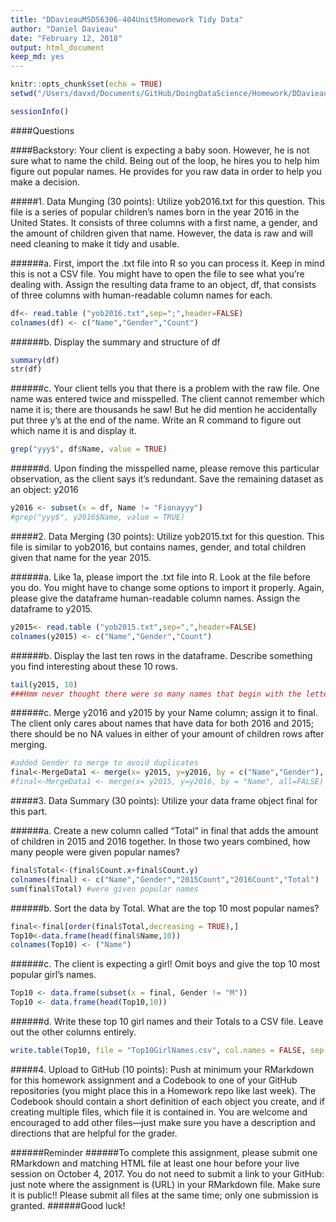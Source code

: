 ```yaml
---
title: "DDavieauMSDS6306-404Unit5Homework Tidy Data"
author: "Daniel Davieau"
date: "February 12, 2018"
output: html_document
keep_md: yes
---
```

```r
knitr::opts_chunk$set(echo = TRUE)
setwd("/Users/davxd/Documents/GitHub/DoingDataScience/Homework/DDavieauMSDS6306-404Unit5Homework")
```
```r
sessionInfo()
```
####Questions

####Backstory: Your client is expecting a baby soon.  However, he is not sure what to name the child.  Being out of the loop, he hires you to help him figure out popular names.  He provides for you raw data in order to help you make a decision.


#####1.	Data Munging (30 points): Utilize yob2016.txt for this question. This file is a series of popular children’s names born in the year 2016 in the United States.  It consists of three columns with a first name, a gender, and the amount of children given that name.  However, the data is raw and will need cleaning to make it tidy and usable.

######a.	First, import the .txt file into R so you can process it.  Keep in mind this is not a CSV file.  You might have to open the file to see what you’re dealing with.  Assign the resulting data frame to an object, df, that consists of three columns with human-readable column names for each.
```R
df<- read.table ("yob2016.txt",sep=";",header=FALSE)
colnames(df) <- c("Name","Gender","Count")
```
######b.	Display the summary and structure of df
```r
summary(df)
str(df)
```
######c.	Your client tells you that there is a problem with the raw file.  One name was entered twice and misspelled.  The client cannot remember which name it is; there are thousands he saw! But he did mention he accidentally put three y’s at the end of the name.  Write an R command to figure out which name it is and display it.
```r
grep("yyy$", df$Name, value = TRUE) 
```

######d.	Upon finding the misspelled name, please remove this particular observation, as the client says it’s redundant.  Save the remaining dataset as an object: y2016
```r
y2016 <- subset(x = df, Name != "Fionayyy")
#grep("yyy$", y2016$Name, value = TRUE) 
```


#####2.	Data Merging (30 points): Utilize yob2015.txt for this question.  This file is similar to yob2016, but contains names, gender, and total children given that name for the year 2015.

######a.	Like 1a, please import the .txt file into R.  Look at the file before you do.  You might have to change some options to import it properly.  Again, please give the dataframe human-readable column names.  Assign the dataframe to y2015. 
```r
y2015<- read.table ("yob2015.txt",sep=",",header=FALSE)
colnames(y2015) <- c("Name","Gender","Count")
```

######b.	Display the last ten rows in the dataframe.  Describe something you find interesting about these 10 rows.
```r
tail(y2015, 10)
###Hmm never thought there were so many names that begin with the letter Z
```
######c.	Merge y2016 and y2015 by your Name column; assign it to final.  The client only cares about names that have data for both 2016 and 2015; there should be no NA values in either of your amount of children rows after merging.
```r
#added Gender to merge to avoid duplicates
final<-MergeData1 <- merge(x= y2015, y=y2016, by = c("Name","Gender"), all=FALSE)
#final<-MergeData1 <- merge(x= y2015, y=y2016, by = "Name", all=FALSE)
```
#####3.	Data Summary (30 points): Utilize your data frame object final for this part.

######a.	Create a new column called “Total” in final that adds the amount of children in 2015 and 2016 together.  In those two years combined, how many people were given popular names?
```r
final$Total<-(final$Count.x+final$Count.y)
colnames(final) <- c("Name","Gender","2015Count","2016Count","Total")
sum(final$Total) #were given popular names
```
######b.	Sort the data by Total.  What are the top 10 most popular names?
```r
final<-final[order(final$Total,decreasing = TRUE),]
Top10<-data.frame(head(final$Name,10))
colnames(Top10) <- ("Name")
```
######c.	The client is expecting a girl!  Omit boys and give the top 10 most popular girl’s names.
```r
Top10 <- data.frame(subset(x = final, Gender != "M"))
Top10 <- data.frame(head(Top10,10))
```

######d.	Write these top 10 girl names and their Totals to a CSV file.  Leave out the other columns entirely.
```r
write.table(Top10, file = "Top10GirlNames.csv", col.names = FALSE, sep = ",")
```
#####4.	Upload to GitHub (10 points): Push at minimum your RMarkdown for this homework assignment and a Codebook to one of your GitHub repositories (you might place this in a Homework repo like last week).  The Codebook should contain a short definition of each object you create, and if creating multiple files, which file it is contained in.  You are welcome and encouraged to add other files—just make sure you have a description and directions that are helpful for the grader.


######Reminder
######To complete this assignment, please submit one RMarkdown and matching HTML file at least one hour before your live session on October 4, 2017.  You do not need to submit a link to your GitHub: just note where the assignment is (URL) in your RMarkdown file.  Make sure it is public!! Please submit all files at the same time; only one submission is granted. 
######Good luck!
